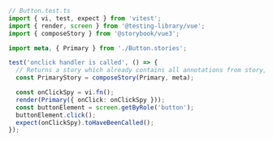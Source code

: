 ```ts
// Button.test.ts
import { vi, test, expect } from 'vitest';
import { render, screen } from '@testing-library/vue';
import { composeStory } from '@storybook/vue3';

import meta, { Primary } from './Button.stories';

test('onclick handler is called', () => {
  // Returns a story which already contains all annotations from story, meta and global levels
  const PrimaryStory = composeStory(Primary, meta);

  const onClickSpy = vi.fn();
  render(Primary({ onClick: onClickSpy }));
  const buttonElement = screen.getByRole('button');
  buttonElement.click();
  expect(onClickSpy).toHaveBeenCalled();
});
```
